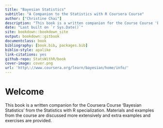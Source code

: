 ```yaml
--- 
title: "Bayesian Statistics"
subtitle: "A Companion to the Statistics with R Coursera Course"
author: ["Christine Chai"]
description: "This book is a written companion for the Course Course 'Bayesian Statistics' from the Statistics with R specialization."
date: "Last built on `r Sys.Date()`"
site: bookdown::bookdown_site
output: bookdown::gitbook
documentclass: book
bibliography: [book.bib, packages.bib]
biblio-style: apalike
link-citations: yes
github-repo: StatsWithR/book
cover-image: cover.png
url: 'http\://www.coursera.org/learn/bayesian/home/info/'
---
```

\newcommand{\No}{\textsf{N}}
\newcommand{\Ga}{\textsf{Gamma}}
\newcommand{\St}{\textsf{t}}
\def\NG{\textsf{NormalGamma}}
\def\B{\textit{BF}}
\def\n0{n_0}
\newcommand{\data}{\text{data}}
\newcommand{\iid}{\mathrel{\mathop{\sim}\limits^{\rm iid}}}
# Welcome {-}

This book is a written companion for the Coursera Course 'Bayesian Statistics' from the Statistics with R specialization. Materials and examples from the course are discussed more extensively and extra examples and exercises are provided.

